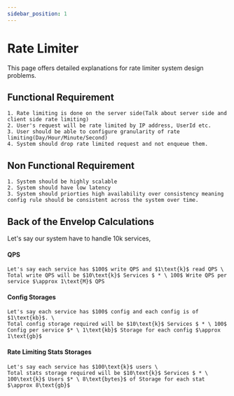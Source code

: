 ```yaml
---
sidebar_position: 1
---
```




#  Rate Limiter

This page offers detailed explanations for rate limiter system design problems.

## Functional Requirement
	
	1. Rate limiting is done on the server side(Talk about server side and client side rate limiting)
	2. User's request will be rate limited by IP address, UserId etc.
	3. User should be able to configure granularity of rate limiting(Day/Hour/Minute/Second)
	4. System should drop rate limited request and not enqueue them.


## Non Functional Requirement

	1. System should be highly scalable 
	2. System should have low latency
	3. System should priorties high availability over consistency meaning config rule should be consistent across the system over time.

## Back of the Envelop Calculations

Let's say our system have to handle $10\text{k}$ services,

#### QPS 
	Let's say each service has $100$ write QPS and $1\text{k}$ read QPS \
	Total write QPS will be $10\text{k}$ Services $ * \ 100$ Write QPS per service $\approx 1\text{M}$ QPS

#### Config Storages 
	Let's say each service has $100$ config and each config is of $1\text{kb}$. \
	Total config storage required will be $10\text{k}$ Services $ * \ 100$ Config per service $* \ 1\text{kb}$ Storage for each config $\approx 1\text{gb}$

#### Rate Limiting Stats Storages 
	Let's say each service has $100\text{k}$ users \
	Total stats storage required will be $10\text{k}$ Services $ * \ 100\text{k}$ Users $* \ 8\text{bytes}$ of Storage for each stat $\approx 8\text{gb}$

